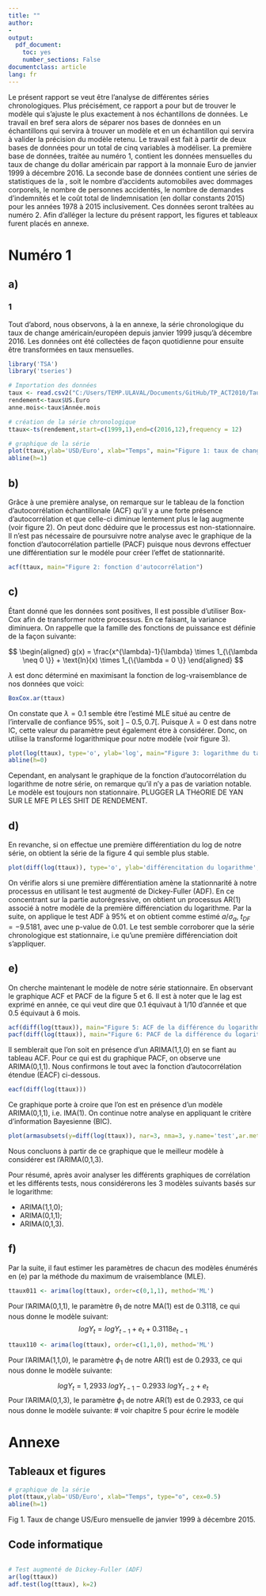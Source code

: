 ```yaml
---
title: ""
author:
- 
output: 
  pdf_document: 
    toc: yes
    number_sections: False
documentclass: article
lang: fr  
---
```


\newpage

Le présent rapport se veut être l'analyse de différentes séries chronologiques. Plus précisément, ce rapport a pour but de trouver le modèle qui s'ajuste le plus exactement à nos échantillons de données. Le travail en bref sera alors de séparer nos bases de données en un échantillons \textit{entraînement} qui servira à trouver un modèle et en un échantillon \textit{test} qui servira à valider la précision du modèle retenu. Le travail est fait à partir de deux bases de données pour un total de cinq variables à modéliser. La première base de données, traitée au numéro 1, contient les données mensuelles du taux de change du dollar américain par rapport à la monnaie Euro de janvier 1999 à décembre 2016. La seconde base de données contient une séries de statistiques de la \textit{SAAQ}, soit le nombre d'accidents automobiles avec dommages corporels, le nombre de personnes accidentés, le nombre de demandes d'indemnités et le coût total de lindemnisation (en dollar constants 2015) pour les années 1978 à 2015 inclusivement. Ces données seront traîtées au numéro 2. Afin d'alléger la lecture du présent rapport, les figures et tableaux furent placés en annexe.

# Numéro 1
## a)
### 1
Tout d'abord, nous observons, à la \textit{fig. 1} en annexe, la série chronologique du taux de change américain/européen depuis janvier 1999 jusqu'à décembre 2016. Les données ont été collectées de façon quotidienne pour ensuite être transformées en taux mensuelles. 


```r
library('TSA')
library('tseries')

# Importation des données
taux <- read.csv2("C:/Users/TEMP.ULAVAL/Documents/GitHub/TP_ACT2010/Taux_de_change_US_Euro.csv")
rendement<-taux$US.Euro
anne.mois<-taux$Année.mois

# création de la série chronologique
ttaux<-ts(rendement,start=c(1999,1),end=c(2016,12),frequency = 12)

# graphique de la série
plot(ttaux,ylab='USD/Euro', xlab="Temps", main="Figure 1: taux de change US/Euro", type="o", cex=0.5)
abline(h=1)
```

## b)
Grâce à une première analyse, on remarque sur le tableau de la fonction d'autocorrélation échantillonale (ACF) qu'il y a une forte présence d'autocorrélation et que celle-ci diminue lentement plus le lag augmente (voir figure 2). On peut donc déduire que le processus est non-stationnaire. Il n'est pas nécessaire de poursuivre notre analyse avec le graphique de la fonction d'autocorrélation partielle (PACF) puisque nous devrons effectuer une différentiation sur le modéle pour créer l'effet de stationnarité.

```r
acf(ttaux, main="Figure 2: fonction d'autocorrélation")
```

## c)
Étant donné que les données sont positives, Il est possible d'utiliser Box-Cox afin de transformer notre processus. En ce faisant, la variance diminuera. On rappelle que la famille des fonctions de puissance est définie de la façon suivante:

$$
\begin{aligned}
g(x) = \frac{x^{\lambda}-1}{\lambda} \times 1_{\{\lambda \neq 0 \}} + \text{ln}(x) \times 1_{\{\lambda = 0 \}}
\end{aligned}
$$

$\lambda$ est donc déterminé en maximisant la fonction de log-vraisemblance de nos données que voici:

```r
BoxCox.ar(ttaux)
```

On constate que $\lambda = 0.1$ semble étre l'estimé MLE situé au centre de l'intervalle de confiance 95%, soit $]-0.5, 0.7[$. Puisque $\lambda = 0$ est dans notre IC, cette valeur du paramètre peut également étre à considérer. Donc, on utilise la transformé logarithmique pour notre modèle (voir figure 3).

```r
plot(log(ttaux), type='o', ylab='log', main="Figure 3: logarithme du taux", cex=0.5)
abline(h=0)
```


Cependant, en analysant le graphique de la fonction d'autocorrélation du logarithme de  notre série, on remarque qu'il n'y a pas de variation notable. Le modèle est toujours non stationnaire. PLUGGER LA THéORIE DE YAN SUR LE MFE PI LES SHIT DE RENDEMENT.

## d)
En revanche, si on effectue une première différentiation du log de notre série, on obtient la série de la figure 4 qui semble plus stable.

```r
plot(diff(log(ttaux)), type='o', ylab='différencitation du logarithme', main = "Figure 4: différencitation du logarithme")
```

On vérifie alors si une première différentiation amène la stationnarité à notre processus en utilisant le test augmenté de Dickey-Fuller (ADF). En ce concentrant sur la partie autorégressive, on obtient un processus AR(1) associé à notre modèle de la première différenciation du logarithme. Par la suite, on applique le test ADF à 95% et on obtient comme estimé $a/\sigma_a$, $t_{DF} = -9.5181$, avec une p-value de 0.01. Le test semble corroborer que la série chronologique est stationnaire, i.e qu'une première différenciation doit s'appliquer.

## e)
On cherche maintenant le modèle de notre série stationnaire. En observant le graphique ACF et PACF de la figure 5 et 6. Il est à noter que le lag est exprimé en année, ce qui veut dire que 0.1 équivaut à 1/10 d'année et que 0.5 équivaut à 6 mois.

```r
acf(diff(log(ttaux)), main="Figure 5: ACF de la différence du logarithme")
pacf(diff(log(ttaux)), main="Figure 6: PACF de la différence du logarithme")
```

Il semblerait que l'on soit en présence d'un ARIMA(1,1,0) en se fiant au tableau ACF. Pour ce qui est du graphique PACF, on observe une ARIMA(0,1,1). Nous confirmons le tout avec la fonction d'autocorrélation étendue (EACF) ci-dessous.

```r
eacf(diff(log(ttaux)))
```

Ce graphique porte à croire que l'on est en présence d'un modèle ARIMA(0,1,1), i.e. IMA(1). On continue notre analyse en appliquant le critère d'information Bayesienne (BIC).

```r
plot(armasubsets(y=diff(log(ttaux)), nar=3, nma=3, y.name='test',ar.method='ols'))
```

Nous concluons à partir de ce graphique que le meilleur modèle à considérer est l'ARIMA(0,1,3).

Pour résumé, après avoir analyser les différents graphiques de corrélation et les différents tests, nous considérerons les 3 modèles suivants basés sur le logarithme:

* ARIMA(1,1,0);
* ARIMA(0,1,1);
* ARIMA(0,1,3).

## f)
Par la suite, il faut estimer les paramètres de chacun des modèles énumérés en (e) par la méthode du maximum de vraisemblance (MLE).

```r
ttaux011 <- arima(log(ttaux), order=c(0,1,1), method='ML')
```

Pour l'ARIMA(0,1,1), le paramètre $\theta_1$ de notre MA(1) est de 0.3118, ce qui nous donne le modèle suivant:
$$
log Y_t = log Y_{t-1} + e_t + 0.3118e_{t-1}
$$
```r
ttaux110 <- arima(log(ttaux), order=c(1,1,0), method='ML')
```

Pour l'ARIMA(1,1,0), le paramètre $\phi_1$ de notre AR(1) est de 0.2933, ce qui nous donne le modèle suivante:

$$
log Y_t = 1,2933\ log Y_{t-1} - 0.2933\ logY_{t-2} + e_t
$$
Pour l'ARIMA(0,1,3), le paramètre $\phi_1$ de notre AR(1) est de 0.2933, ce qui nous donne le modèle suivante:
# voir chapitre 5 pour écrire le modèle

\newpage

# Annexe
## Tableaux et figures
```r
# graphique de la série
plot(ttaux,ylab='USD/Euro', xlab="Temps", type="o", cex=0.5)
abline(h=1)
```
Fig 1. Taux de change US/Euro mensuelle de janvier 1999 à décembre 2015.

## Code informatique

```r

```
```r
# Test augmenté de Dickey-Fuller (ADF)
ar(log(ttaux))
adf.test(log(ttaux), k=2)
```
```r

```

